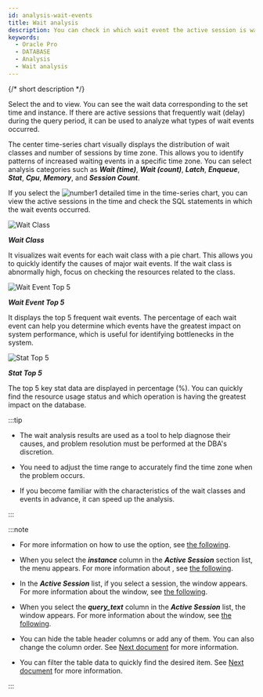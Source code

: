 ```yaml
---
id: analysis-wait-events
title: Wait analysis
description: You can check in which wait event the active session is waiting and which wait events occur frequently.
keywords:
  - Oracle Pro
  - DATABASE
  - Analysis
  - Wait analysis
---
```


{/* short description */}

<ShortDesc />

Select the <Cmdname sid="time" className="uitext" /> and <Cmdname sid="instance" className="uitext" /> to view. You can see the wait data corresponding to the set time and instance. If there are active sessions that frequently wait (delay) during the query period, it can be used to analyze what types of wait events occurred.

<ImgLang img='db-analysis-wait-oracle.png' desc='Wait analysis' />

The center time-series chart visually displays the distribution of wait classes and number of sessions by time zone. This allows you to identify patterns of increased waiting events in a specific time zone. You can select analysis categories such as ***Wait (time)***, ***Wait (count)***, ***Latch***, ***Enqueue***, ***Stat***, ***Cpu***, ***Memory***, and ***Session Count***.

If you select the ![number1](/img/number-01.png) detailed time in the time-series chart, you can view the active sessions in the time and check the SQL statements in which the wait events occurred.

<Columns>
<Column className="text--left width--50">

![Wait Class](/img/db-analysis-wait-class-oracle.png)

</Column>

<Column className="text--left">

***Wait Class***

It visualizes wait events for each wait class with a pie chart. This allows you to quickly identify the causes of major wait events. If the wait class is abnormally high, focus on checking the resources related to the class.

</Column>
</Columns>

<Columns>
<Column className="text--left width--50">

![Wait Event Top 5](/img/db-analysis-wait-top5-oracle.png)

</Column>

<Column className="text--left">

***Wait Event Top 5***

It displays the top 5 frequent wait events. The percentage of each wait event can help you determine which events have the greatest impact on system performance, which is useful for identifying bottlenecks in the system.

</Column>
</Columns>

<Columns>
<Column className="text--left width--50">

![Stat Top 5](/img/db-analysis-wait-stat-top5-oracle.png)

</Column>

<Column className="text--left">

***Stat Top 5***

The top 5 key stat data are displayed in percentage (%). You can quickly find the resource usage status and which operation is having the greatest impact on the database.

</Column>
</Columns>

:::tip

- The wait analysis results are used as a tool to help diagnose their causes, and problem resolution must be performed at the DBA's discretion.

- You need to adjust the time range to accurately find the time zone when the problem occurs.

- If you become familiar with the characteristics of the wait classes and events in advance, it can speed up the analysis.

:::

:::note

- For more information on how to use the <Cmdname sid="time" className="uitext" /> option, see [the following](usage-ui#timeselector).

- When you select the ***instance*** column in the ***Active Session*** section list, the <Cmdname sid="side_dbMonitoring" className="uitext" /> menu appears. For more information about <Cmdname sid="side_dbMonitoring" className="uitext" />, see [the following](instance-monitoring).

- In the ***Active Session*** list, if you select a session, the <Cmdname sid="session_detail" className="uitext" /> window appears. For more information about the <Cmdname sid="session_detail" className="uitext" /> window, see [the following](usage-ui#session-details).

- When you select the ***query_text*** column in the ***Active Session*** list, the <Cmdname sid="TTL06224" className="uitext" /> window appears. For more information about the <Cmdname sid="TTL06224" className="uitext" /> window, see [the following](usage-ui#query-details).

- You can hide the table header columns or add any of them. You can also change the column order. See [Next document](usage-ui#change-column) for more information.

- You can filter the table data to quickly find the desired item. See [Next document](usage-ui#tablefilter) for more information.

:::
